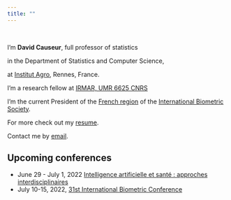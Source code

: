 ```yaml
---
title: ""
---
```


&nbsp; &nbsp;

I'm **David Causeur**, full professor of statistics

in the Department of Statistics and Computer Science,

at [Institut Agro](https://www.institut-agro-rennes-angers.fr/), Rennes, France.

I'm a research fellow at [IRMAR, UMR 6625 CNRS](https://irmar.univ-rennes1.fr/)

I'm the current President of the [French region](https://sfb.pages.math.cnrs.fr/asso/) of the [International Biometric Society](https://www.biometricsociety.org/home).

For more check out my [resume](DC-CV.pdf).

Contact me by [email].

[email]: mailto:david.causeur@agrocampus-ouest.fr

## Upcoming conferences

* June 29 - July 1, 2022 [Intelligence artificielle et santé : approches interdisciplinaires](https://www.lebesgue.fr/fr/conf_IA_sante2022)
* July 10-15, 2022, [31st International Biometric Conference](https://www.ibc2022.org/home)
